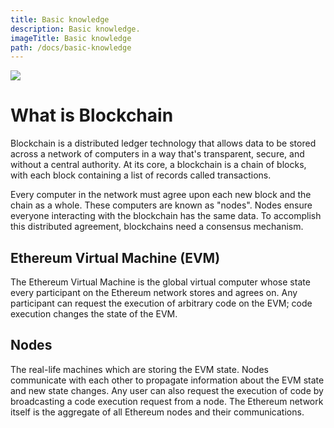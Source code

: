 ```yaml
---
title: Basic knowledge
description: Basic knowledge.
imageTitle: Basic knowledge
path: /docs/basic-knowledge
---
```



<Bleed>![](/bannerblockchain.png)</Bleed>

# What is Blockchain

<Callout type="info" emoji="">
  Blockchain is a distributed ledger technology that allows data to be stored across a network of computers in a way that's transparent, secure, and without a central authority. At its core, a blockchain is a chain of blocks, with each block containing a list of records called transactions.

Every computer in the network must agree upon each new block and the chain as a whole. These computers are known as "nodes". Nodes ensure everyone interacting with the blockchain has the same data. To accomplish this distributed agreement, blockchains need a consensus mechanism.

</Callout>

## Ethereum Virtual Machine (EVM)

The Ethereum Virtual Machine is the global virtual computer whose state every participant on the Ethereum network stores and agrees on. Any participant can request the execution of arbitrary code on the EVM; code execution changes the state of the EVM.

## Nodes

The real-life machines which are storing the EVM state. Nodes communicate with each other to propagate information about the EVM state and new state changes. Any user can also request the execution of code by broadcasting a code execution request from a node. The Ethereum network itself is the aggregate of all Ethereum nodes and their communications.

